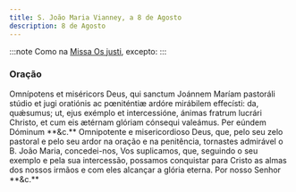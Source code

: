 ```yaml
---
title: S. João Maria Vianney, a 8 de Agosto
description: 8 de Agosto
---
```


:::note
Como na [Missa Os justi](/missal/comum/14confessoresnaopontifices1), excepto:
:::

### Oração

<div class="grid grid-cols-2 gap-5">
  <span class="text-justify">
    Omnípotens et miséricors Deus, qui sanctum Joánnem Maríam pastoráli stúdio
    et jugi oratiónis ac pœniténtiæ ardóre mirábilem effecísti: da, quǽsumus;
    ut, ejus exémplo et intercessióne, ánimas fratrum lucrári Christo, et cum
    eis ætérnam glóriam cónsequi valeámus. Per eúndem Dóminum **&c.**
  </span>
  <span class="text-justify">
    Omnipotente e misericordioso Deus, que, pelo seu zelo pastoral e pelo seu
    ardor na oração e na penitência, tornastes admirável o B. João Maria,
    concedei-nos, Vos suplicamos, que, seguindo o seu exemplo e pela sua
    intercessão, possamos conquistar para Cristo as almas dos nossos irmãos e
    com eles alcançar a glória eterna. Por nosso Senhor **&c.**
  </span>
</div>
